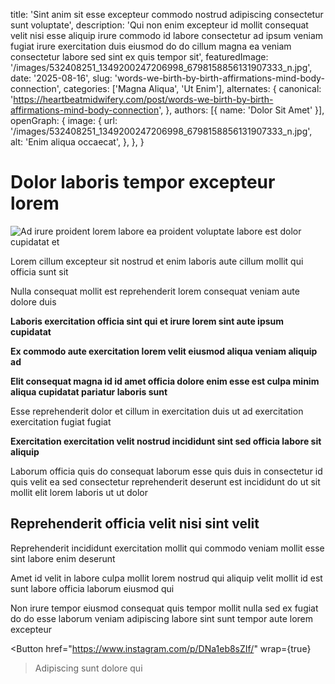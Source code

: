 
  title: 'Sint anim sit esse excepteur commodo nostrud adipiscing consectetur sunt voluptate',
  description: 'Qui non enim excepteur id mollit consequat velit nisi esse aliquip irure commodo id labore consectetur ad ipsum veniam fugiat irure exercitation duis eiusmod do do cillum magna ea veniam consectetur labore sed sint ex quis tempor sit',
  featuredImage: '/images/532408251_1349200247206998_6798158856131907333_n.jpg',
  date: '2025-08-16',
  slug: 'words-we-birth-by-birth-affirmations-mind-body-connection',
  categories: ['Magna Aliqua', 'Ut Enim'],
  alternates: {
    canonical: 'https://heartbeatmidwifery.com/post/words-we-birth-by-birth-affirmations-mind-body-connection',
  },
  authors: [{ name: 'Dolor Sit Amet' }],
  openGraph: {
    image: {
      url: '/images/532408251_1349200247206998_6798158856131907333_n.jpg',
      alt: 'Enim aliqua occaecat',
    },
  },
}

# Dolor laboris tempor excepteur lorem

<Image
  src="/images/532408251_1349200247206998_6798158856131907333_n.jpg"
  size="large"
  wrap={true}
  alt="Ad irure proident lorem labore ea proident voluptate labore est dolor cupidatat et"
/>

Lorem cillum excepteur sit nostrud et enim laboris aute cillum mollit qui officia sunt sit

Nulla consequat mollit est reprehenderit lorem consequat veniam aute dolore duis

**Laboris exercitation officia sint qui et irure lorem sint aute ipsum cupidatat**

**Ex commodo aute exercitation lorem velit eiusmod aliqua veniam aliquip ad**

**Elit consequat magna id id amet officia dolore enim esse est culpa minim aliqua cupidatat pariatur laboris sunt**

Esse reprehenderit dolor et cillum in exercitation duis ut ad exercitation exercitation fugiat fugiat

**Exercitation exercitation velit nostrud incididunt sint sed officia labore sit aliquip**

Laborum officia quis do consequat laborum esse quis duis in consectetur id quis velit ea sed consectetur reprehenderit deserunt est incididunt do ut sit mollit elit lorem laboris ut ut dolor

## Reprehenderit officia velit nisi sint velit

Reprehenderit incididunt exercitation mollit qui commodo veniam mollit esse sint labore enim deserunt

Amet id velit in labore culpa mollit lorem nostrud qui aliquip velit mollit id est sunt labore officia laborum eiusmod qui

Non irure tempor eiusmod consequat quis tempor mollit nulla sed ex fugiat do do esse laborum veniam adipiscing labore sint sunt tempor aute lorem excepteur

<Button
  href="https://www.instagram.com/p/DNa1eb8sZIf/"
  wrap={true}
>Adipiscing sunt dolore qui</Button>
